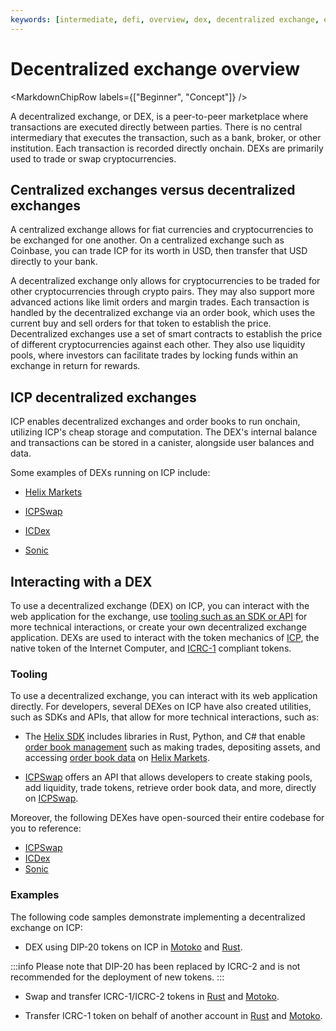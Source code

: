 ```yaml
---
keywords: [intermediate, defi, overview, dex, decentralized exchange, exchange]
---
```



# Decentralized exchange overview

<MarkdownChipRow labels={["Beginner", "Concept"]} />

A decentralized exchange, or DEX, is a peer-to-peer marketplace where transactions are executed directly between parties. There is no central intermediary that executes the transaction, such as a bank, broker, or other institution. Each transaction is recorded directly onchain. DEXs are primarily used to trade or swap cryptocurrencies.

## Centralized exchanges versus decentralized exchanges

A centralized exchange allows for fiat currencies and cryptocurrencies to be exchanged for one another. On a centralized exchange such as Coinbase, you can trade ICP for its worth in USD, then transfer that USD directly to your bank.

A decentralized exchange only allows for cryptocurrencies to be traded for other cryptocurrencies through crypto pairs. They may also support more advanced actions like limit orders and margin trades. Each transaction is handled by the decentralized exchange via an order book, which uses the current buy and sell orders for that token to establish the price. Decentralized exchanges use a set of smart contracts to establish the price of different cryptocurrencies against each other. They also use liquidity pools, where investors can facilitate trades by locking funds within an exchange in return for rewards.

## ICP decentralized exchanges

ICP enables decentralized exchanges and order books to run onchain, utilizing ICP's cheap storage and computation. The DEX's internal balance and transactions can be stored in a canister, alongside user balances and data.

Some examples of DEXs running on ICP include:

- [Helix Markets](https://www.helixmarkets.io/)

- [ICPSwap](https://icpswap.com/)

- [ICDex](https://iclight.io/ICDex/DKP/ICP)

- [Sonic](https://sonic.ooo/)

## Interacting with a DEX

To use a decentralized exchange (DEX) on ICP, you can interact with the web application for the exchange, use [tooling such as an SDK or API](#tooling) for more technical interactions, or create your own decentralized exchange application. DEXs are used to interact with the token mechanics of [ICP](/docs/current/developer-docs/defi/tokens/token-standards#icp-tokens), the native token of the Internet Computer, and [ICRC-1](/docs/current/developer-docs/defi/tokens/token-standards#icrc-1) compliant tokens.

### Tooling

To use a decentralized exchange, you can interact with its web application directly. For developers, several DEXes on ICP have also created utilities, such as SDKs and APIs, that allow for more technical interactions, such as:

- The [Helix SDK](https://github.com/Helix-ex/sdk) includes libraries in Rust, Python, and C# that enable [order book management](https://helix-ex.github.io/apidocs/docs/order-management/#order-management-api) such as making trades, depositing assets, and accessing [order book data](https://helix-ex.github.io/apidocs/docs/market-data/#market-data-api) on [Helix Markets](https://www.helixmarkets.io/).

- [ICPSwap](https://github.com/ICPSwap-Labs/docs) offers an API that allows developers to create staking pools, add liquidity, trade tokens, retrieve order book data, and more, directly on [ICPSwap](https://www.icpswap.com/).

Moreover, the following DEXes have open-sourced their entire codebase for you to reference:
- [ICPSwap](https://github.com/ICPSwap-Labs)
- [ICDex](https://github.com/iclighthouse/ICDex)
- [Sonic](https://github.com/sonicdex/sonic-app)

### Examples

The following code samples demonstrate implementing a decentralized exchange on ICP:

- DEX using DIP-20 tokens on ICP in [Motoko](https://github.com/dfinity/examples/tree/master/rust/defi) and [Rust](https://github.com/dfinity/examples/tree/master/motoko/defi).

:::info
Please note that DIP-20 has been replaced by ICRC-2 and is not recommended for the deployment of new tokens.
:::

- Swap and transfer ICRC-1/ICRC-2 tokens in [Rust](https://github.com/dfinity/examples/tree/master/rust/token_transfer) and [Motoko](https://github.com/dfinity/examples/tree/master/motoko/token_transfer).

- Transfer ICRC-1 token on behalf of another account in [Rust](https://github.com/dfinity/examples/tree/master/rust/token_transfer_from) and [Motoko](https://github.com/dfinity/examples/tree/master/motoko/token_transfer_from).
